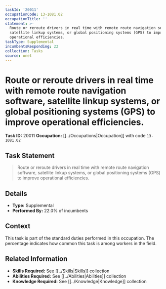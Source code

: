 ```yaml
---
taskId: '20011'
occupationCode: 13-1081.02
occupationTitle: ''
statement: >-
  Route or reroute drivers in real time with remote route navigation software,
  satellite linkup systems, or global positioning systems (GPS) to improve
  operational efficiencies.
taskType: Supplemental
incumbentsResponding: 22
collection: Tasks
source: onet
---
```

# Route or reroute drivers in real time with remote route navigation software, satellite linkup systems, or global positioning systems (GPS) to improve operational efficiencies.

**Task ID:** 20011
**Occupation:** [[../Occupations|Occupation]] with code `13-1081.02`

## Task Statement

> Route or reroute drivers in real time with remote route navigation software, satellite linkup systems, or global positioning systems (GPS) to improve operational efficiencies.

## Details

- **Type:** Supplemental
- **Performed By:** 22.0% of incumbents

## Context

This task is part of the standard duties performed in this occupation. The percentage indicates how common this task is among workers in the field.

## Related Information

- **Skills Required:** See [[../Skills|Skills]] collection
- **Abilities Required:** See [[../Abilities|Abilities]] collection
- **Knowledge Required:** See [[../Knowledge|Knowledge]] collection
